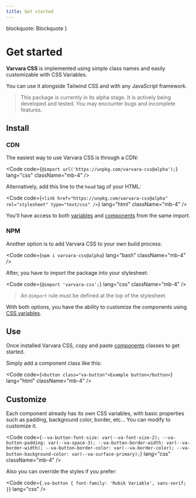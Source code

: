 ```yaml
---
title: Get started
---
```


  blockquote: Blockquote
}


# Get started

**Varvara CSS** is implemented using simple class names and easily customizable with CSS Variables.

You can use it alongside Tailwind CSS and with any JavaScript framework.

> This package is currently in its alpha stage. It is actively being developed and tested. You may encounter bugs and incomplete features.

## Install

### CDN

The easiest way to use Varvara CSS is through a CDN:

<Code
  code={`@import url('https://unpkg.com/varvara-css@alpha');`}
  lang="css"
  className="mb-4"
/>

Alternatively, add this line to the `head` tag of your HTML:

<Code
  code={`<link
  href="https://unpkg.com/varvara-css@alpha"
  rel="stylesheet"
  type="text/css"
/>`}
  lang="html"
  className="mb-4"
/>

You'll have access to both [variables](/varvara/variables) and [components](/varvara/components) from the same import.

### NPM

Another option is to add Varvara CSS to your own build process:

<Code code={`npm i varvara-css@alpha`} lang="bash" className="mb-4" />

After, you have to import the package into your stylesheet:

<Code code={`@import 'varvara-css';`} lang="css" className="mb-4" />

> An `@import` rule must be defined at the top of the stylesheet

With both options, you have the ability to customize the components using [CSS variables](/varvara/variables).

## Use

Once installed Varvara CSS, copy and paste [components](/varvara/components) classes to get started.

Simply add a component class like this:

<Code
  code={`<button class="va-button">Example button</button>`}
  lang="html"
  className="mb-4"
/>

## Customize

Each component already has its own CSS variables, with basic properties such as padding, background color, border, etc... You can modify to customize it.

<Code
  code={`--va-button-font-size: var(--va-font-size-2);
--va-button-padding: var(--va-space-3);
--va-button-border-width: var(--va-border-width);
--va-button-border-color: var(--va-border-color);
--va-button-background-color: var(--va-surface-primary);`}
  lang="css"
  className="mb-4"
/>

Also you can override the styles if you prefer:

<Code
  code={`.va-button {
  font-family: 'Rubik Variable', sans-serif;
}`}
  lang="css"
/>

